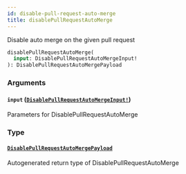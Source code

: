```yaml
---
id: disable-pull-request-auto-merge
title: disablePullRequestAutoMerge
---
```


Disable auto merge on the given pull request

```graphql
disablePullRequestAutoMerge(
  input: DisablePullRequestAutoMergeInput!
): DisablePullRequestAutoMergePayload

```

### Arguments

#### `input` ([`DisablePullRequestAutoMergeInput!`](/docs/api/inputs/disable-pull-request-auto-merge-input))

Parameters for DisablePullRequestAutoMerge

### Type

#### [`DisablePullRequestAutoMergePayload`](/docs/api/objects/disable-pull-request-auto-merge-payload)

Autogenerated return type of DisablePullRequestAutoMerge
